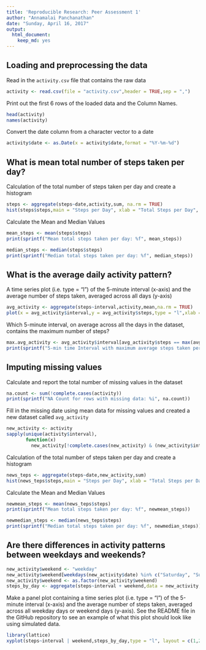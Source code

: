 ---
title: 'Reproducible Research: Peer Assessment 1'
author: "Annamalai Panchanathan"
date: "Sunday, April 16, 2017"
output:
  html_document:
    keep_md: yes
---

## Loading and preprocessing the data


Read in the `activity.csv` file that contains the raw data

```{r Read Table}
activity <- read.csv(file = "activity.csv",header = TRUE,sep = ",")

```

Print out the first 6 rows of the loaded data and the Column Names.

```{r Data Summary, echo=FALSE}
head(activity)
names(activity)
```

Convert the date column from a character vector to a date

```{r Date Conversion}
activity$date <- as.Date(x = activity$date,format = "%Y-%m-%d")
```

## What is mean total number of steps taken per day?

Calculation of the total number of steps taken per day and create a histogram

```{r Total_Steps_per_Day}
steps <- aggregate(steps~date,activity,sum, na.rm = TRUE)
hist(steps$steps,main = "Steps per Day", xlab = "Total Steps per Day", ylab = "Number of Days", col = "blue")
```

Calculate the Mean and Median Values

```{r Mean / Median Steps,echo=FALSE}
mean_steps <- mean(steps$steps)
print(sprintf("Mean total steps taken per day: %f", mean_steps))

median_steps <- median(steps$steps)
print(sprintf("Median total steps taken per day: %f", median_steps))
```

## What is the average daily activity pattern?

A time series plot (i.e. type = "l") of the 5-minute interval (x-axis) and the average number of steps taken, averaged across all days (y-axis)

```{r Avg_Daily_Activity_Pattern}
avg_activity <- aggregate(steps~interval,activity,mean,na.rm = TRUE)
plot(x = avg_activity$interval,y = avg_activity$steps,type = "l",xlab = "5 Minute Interval", ylab = "Average Number of Steps",main = "Average Daily Activity Planner")
```


Which 5-minute interval, on average across all the days in the dataset, contains the maximum number of steps?

```{r Max Avg Daily Number of Steps}
max.avg_activity <- avg_activity$interval[avg_activity$steps == max(avg_activity$steps)]
print(sprintf("5-min time Interval with maximum average steps taken per day: %i",max.avg_activity))
```


## Imputing missing values

Calculate and report the total number of missing values in the dataset

```{r Missing Values}
na.count <- sum(!complete.cases(activity))
print(sprintf("NA Count for rows with missing data: %i", na.count))

```

Fill in the missing date using mean data for missing values and created a new dataset called `avg_activity`

```{r Complete Missing Data}
new_activity <- activity
sapply(unique(activity$interval),
       function(x)
         new_activity[!complete.cases(new_activity) & (new_activity$interval == x),1] <<- avg_activity$steps[avg_activity$interval == x])
```

Calculation of the total number of steps taken per day and create a histogram

```{r Total_Steps_per_Day_Filled}
news_teps <- aggregate(steps~date,new_activity,sum)
hist(news_teps$steps,main = "Steps per Day", xlab = "Total Steps per Day", ylab = "Number of Days", col = "blue")
```

Calculate the Mean and Median Values

```{r Mean / Median Steps with Filled Data,echo=FALSE}
newmean_steps <- mean(news_teps$steps)
print(sprintf("Mean total steps taken per day: %f", newmean_steps))

newmedian_steps <- median(news_teps$steps)
print(sprintf("Median total steps taken per day: %f", newmedian_steps))
```

## Are there differences in activity patterns between weekdays and weekends?

```{r Weekday}
new_activity$weekend <- "weekday"
new_activity$weekend[weekdays(new_activity$date) %in% c("Saturday", "Sunday")] <- "weekend"
new_activity$weekend <- as.factor(new_activity$weekend)
steps_by_day <- aggregate(steps~interval + weekend,data = new_activity,FUN = mean)
```

Make a panel plot containing a time series plot (i.e. type = "l") of the 5-minute interval (x-axis) and the average number of steps taken, averaged across all weekday days or weekend days (y-axis). See the README file in the GitHub repository to see an example of what this plot should look like using simulated data.


```{r Weekday_Plot, echo=FALSE}
library(lattice)
xyplot(steps~interval | weekend,steps_by_day,type = "l", layout = c(1,2),xlab = "Interval", ylab = "Number of Steps")
```
